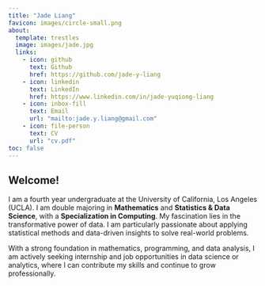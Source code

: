 ```yaml
---
title: "Jade Liang"
favicon: images/circle-small.png
about:
  template: trestles
  image: images/jade.jpg
  links: 
    - icon: github
      text: Github
      href: https://github.com/jade-y-liang
    - icon: linkedin
      text: LinkedIn
      href: https://www.linkedin.com/in/jade-yuqiong-liang
    - icon: inbox-fill
      text: Email
      url: "mailto:jade.y.liang@gmail.com"
    - icon: file-person
      text: CV
      url: "cv.pdf"
toc: false
---
```


## Welcome!

I am a fourth year undergraduate at the University of California, Los Angeles (UCLA). I am double majoring in **Mathematics** and **Statistics & Data Science**, with a **Specialization in Computing**. My fascination lies in the transformative power of data. I am particularly passionate about applying statistical methods and data-driven insights to solve real-world problems.

With a strong foundation in mathematics, programming, and data analysis, I am actively seeking internship and job opportunities in data science or analytics, where I can contribute my skills and continue to grow professionally.






